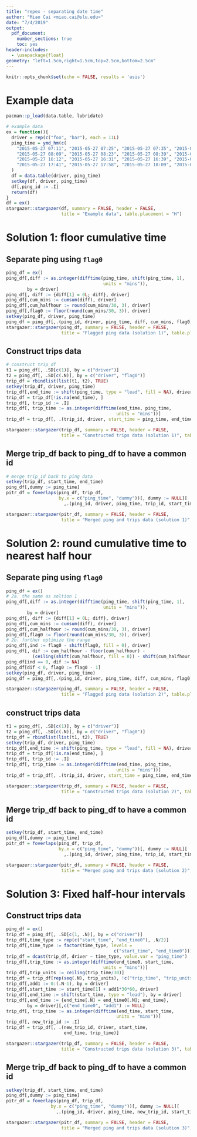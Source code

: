 ---
title: "repex - separating date time"
author: "Miao Cai <miao.cai@slu.edu>"
date: "7/4/2019"
output: 
  pdf_document:
    number_sections: true
    toc: yes
header-includes:
  - \usepackage{float}
geometry: "left=1.5cm,right=1.5cm,top=2.5cm,bottom=2.5cm"
---

```{r setup, include=FALSE}
knitr::opts_chunk$set(echo = FALSE, results = 'asis')
```

# Example data {-}

```{r}
pacman::p_load(data.table, lubridate)

# example data
ex = function(){
  driver = rep(c("foo", "bar"), each = 11L)
  ping_time = ymd_hm(c(
    "2015-05-27 07:11", "2015-05-27 07:25", "2015-05-27 07:35", "2015-05-27 07:42", "2015-05-27 07:53",
    "2015-05-27 08:09", "2015-05-27 08:23", "2015-05-27 08:39", "2015-05-27 08:52", "2015-05-27 09:12", "2015-05-27 10:25",
    "2015-05-27 16:12", "2015-05-27 16:31", "2015-05-27 16:39", "2015-05-27 16:53", "2015-05-27 17:29",
    "2015-05-27 17:41", "2015-05-27 17:58", "2015-05-27 18:09", "2015-05-27 18:23", "2015-05-27 18:43", "2015-05-27 20:51")
  )
  df = data.table(driver, ping_time)
  setkey(df, driver, ping_time)
  df[,ping_id := .I]
  return(df)
}
df = ex()
stargazer::stargazer(df, summary = FALSE, header = FALSE, 
                     title = "Example data", table.placement = "H")
```


Solution 1: floor cumulative time
=================================

## Separate ping using `flag0`

```{r}
ping_df = ex()
ping_df[,diff := as.integer(difftime(ping_time, shift(ping_time, 1),
                                     units = "mins")),
        by = driver]
ping_df[, diff := {diff[1] = 0L; diff}, driver]
ping_df[,cum_mins := cumsum(diff), driver]
ping_df[,cum_halfhour := round(cum_mins/30, 3), driver]
ping_df[,flag0 := floor(round(cum_mins/30, 3)), driver]
setkey(ping_df, driver, ping_time)
ping_df = ping_df[,.(ping_id, driver, ping_time, diff, cum_mins, flag0)]
stargazer::stargazer(ping_df, summary = FALSE, header = FALSE, 
                     title = "Flagged ping data (solution 1)", table.placement = "H")
```

## Construct trips data

```{r}
# construct trip_df
t1 = ping_df[, .SD[c(1)], by = c("driver")]
t2 = ping_df[, .SD[c(.N)], by = c("driver", "flag0")]
trip_df = rbindlist(list(t1, t2), TRUE)
setkey(trip_df, driver, ping_time)
trip_df[,end_time := shift(ping_time, type = "lead", fill = NA), driver]
trip_df = trip_df[!is.na(end_time), ]
trip_df[, trip_id := .I]
trip_df[, trip_time := as.integer(difftime(end_time, ping_time, 
                                          units = "mins"))]
trip_df = trip_df[, .(trip_id, driver, start_time = ping_time, end_time, trip_time, cum_mins)]

stargazer::stargazer(trip_df, summary = FALSE, header = FALSE, 
                     title = "Constructed trips data (solution 1)", table.placement = "H")
```

## Merge trip_df back to ping_df to have a common id

```{r}
# merge trip_id back to ping data
setkey(trip_df, start_time, end_time)
ping_df[,dummy := ping_time]
pitr_df = foverlaps(ping_df, trip_df,
                    by.x = c("ping_time", "dummy"))[, dummy := NULL][
                      ,.(ping_id, driver, ping_time, trip_id, start_time, end_time, trip_time)]

stargazer::stargazer(pitr_df, summary = FALSE, header = FALSE, 
                     title = "Merged ping and trips data (solution 1)", table.placement = "H")
```


Solution 2: round cumulative time to nearest half hour
=====================================================

## Separate ping using `flag0`

```{r}
ping_df = ex()
# 2a. the same as soltion 1
ping_df[,diff := as.integer(difftime(ping_time, shift(ping_time, 1),
                                     units = "mins")),
        by = driver]
ping_df[, diff := {diff[1] = 0L; diff}, driver]
ping_df[,cum_mins := cumsum(diff), driver]
ping_df[,cum_halfhour := round(cum_mins/30, 3), driver]
ping_df[,flag0 := floor(round(cum_mins/30, 3)), driver]
# 2b. further optimize the range
ping_df[,ind := flag0 - shift(flag0, fill = 0), driver]
ping_df[, dif := cum_halfhour - floor(cum_halfhour) -
          (ceiling(shift(cum_halfhour, fill = 0)) - shift(cum_halfhour, fill = 0)), driver]
ping_df[ind == 0, dif := NA]
ping_df[dif < 0, flag0 := flag0 - 1]
setkey(ping_df, driver, ping_time)
ping_df = ping_df[,.(ping_id, driver, ping_time, diff, cum_mins, flag0)]

stargazer::stargazer(ping_df, summary = FALSE, header = FALSE, 
                     title = "Flagged ping data (solution 2)", table.placement = "H")
```

## construct trips data

```{r}
t1 = ping_df[, .SD[c(1)], by = c("driver")]
t2 = ping_df[, .SD[c(.N)], by = c("driver", "flag0")]
trip_df = rbindlist(list(t1, t2), TRUE)
setkey(trip_df, driver, ping_time)
trip_df[,end_time := shift(ping_time, type = "lead", fill = NA), driver]
trip_df = trip_df[!is.na(end_time), ]
trip_df[, trip_id := .I]
trip_df[, trip_time := as.integer(difftime(end_time, ping_time, 
                                          units = "mins"))]
trip_df = trip_df[, .(trip_id, driver, start_time = ping_time, end_time, trip_time, cum_mins)]

stargazer::stargazer(trip_df, summary = FALSE, header = FALSE, 
                     title = "Constructed trips data (solution 2)", table.placement = "H")
```

## Merge trip_df back to ping_df to have a common id

```{r}
setkey(trip_df, start_time, end_time)
ping_df[,dummy := ping_time]
pitr_df = foverlaps(ping_df, trip_df,
                    by.x = c("ping_time", "dummy"))[, dummy := NULL][
                      ,.(ping_id, driver, ping_time, trip_id, start_time, end_time, trip_time)]

stargazer::stargazer(pitr_df, summary = FALSE, header = FALSE, 
                     title = "Merged ping and trips data (solution 2)", table.placement = "H")
```


Solution 3: Fixed half-hour intervals
=====================================

## Construct trips data

```{r}
ping_df = ex()
trip_df = ping_df[, .SD[c(1, .N)], by = c("driver")]
trip_df[,time_type := rep(c("start_time", "end_time0"), .N/2)]
trip_df[,time_type := factor(time_type, levels = 
                                         c("start_time", "end_time0"))]
trip_df = dcast(trip_df, driver ~ time_type, value.var = "ping_time")
trip_df[,trip_time := as.integer(difftime(end_time0, start_time, 
                                     units = "mins"))]
trip_df[,trip_units := ceiling(trip_time/30)]
trip_df = trip_df[rep(seq(.N), trip_units), !c("trip_time", "trip_units")]
trip_df[,add1 := 0:(.N-1), by = driver]
trip_df[,start_time := start_time[1] + add1*30*60, driver]
trip_df[,end_time := shift(start_time, type = "lead"), by = driver]
trip_df[,end_time := {end_time[.N] = end_time0[.N]; end_time}, 
        by = driver][,c("end_time0", "add1") := NULL]
trip_df[, trip_time := as.integer(difftime(end_time, start_time, 
                                          units = "mins"))]
trip_df[, new_trip_id := .I]
trip_df = trip_df[, .(new_trip_id, driver, start_time, 
                      end_time, trip_time)]
```

```{r}
stargazer::stargazer(trip_df, summary = FALSE, header = FALSE, 
                     title = "Constructed trips data (solution 3)", table.placement = "H")
```

## Merge trip_df back to ping_df to have a common id

```{r}
setkey(trip_df, start_time, end_time)
ping_df[,dummy := ping_time]
pitr_df = foverlaps(ping_df, trip_df,
                 by.x = c("ping_time", "dummy"))[, dummy := NULL][
                   ,.(ping_id, driver, ping_time, new_trip_id, start_time, end_time, trip_time)]
```

```{r}
stargazer::stargazer(pitr_df, summary = FALSE, header = FALSE, 
                     title = "Merged ping and trips data (solution 3)", table.placement = "H")
```


